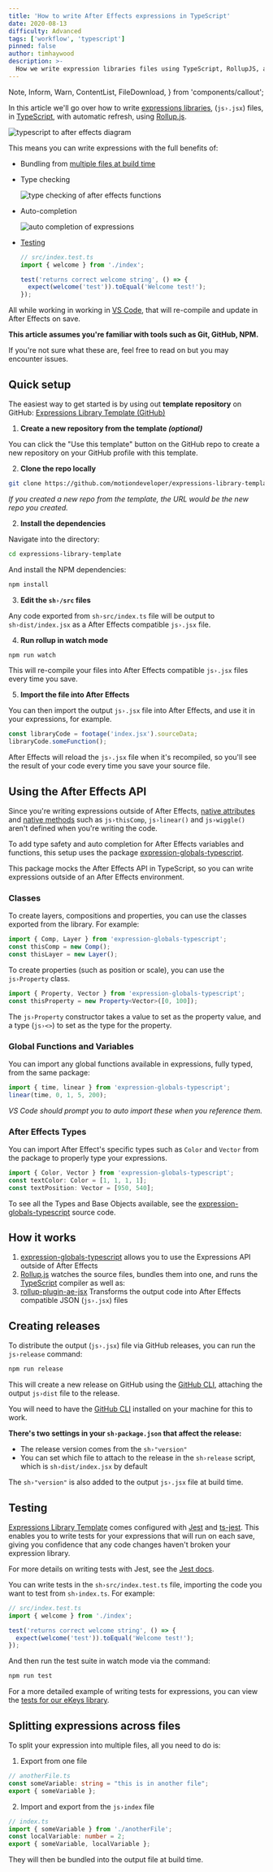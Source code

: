 ```yaml
---
title: 'How to write After Effects expressions in TypeScript'
date: 2020-08-13
difficulty: Advanced
tags: ['workflow', 'typescript']
pinned: false
author: timhaywood
description: >-
  How we write expression libraries files using TypeScript, RollupJS, and rollup-plugin-ae-jsx, adding auto completion and type checking when writing After Effects Expressions in VS Code.
---
```


  Note,
  Inform,
  Warn,
  ContentList,
  FileDownload,
} from 'components/callout';

In this article we'll go over how to write [expressions libraries](/blog/write-expressions-external-files/), (`js›.jsx`) files, in [TypeScript](https://www.typescriptlang.org/), with automatic refresh, using [Rollup.js](https://rollupjs.org/guide/en/).

![typescript to after effects diagram](typescript-to-ae-diagram.png)

This means you can write expressions with the full benefits of:

- Bundling from [multiple files at build time](#splitting-expressions-across-files)

- Type checking

  ![type checking of after effects functions](expression-type-checking.png)

- Auto-completion

  ![auto completion of expressions](auto-completion.png)

- [Testing](#testing)

  ```js
  // src/index.test.ts
  import { welcome } from './index';

  test('returns correct welcome string', () => {
    expect(welcome('test')).toEqual('Welcome test!');
  });
  ```

All while working in working in [VS Code](http://code.visualstudio.com), that will re-compile and update in After Effects on save.

<Note>

**This article assumes you're familiar with tools such  as Git, GitHub, NPM.**

If you're not sure what these are, feel free to read on but you may encounter issues.

</Note>

## Quick setup

The easiest way to get started is by using out **template repository** on GitHub: [Expressions Library Template (GitHub)](https://github.com/motiondeveloper/expressions-library-template)

1. **Create a new repository from the template *(optional)***

  You can click the "Use this template" button on the GitHub repo to create a new repository on your GitHub profile with this template.

2. **Clone the repo locally**

  ```sh
  git clone https://github.com/motiondeveloper/expressions-library-template.git
  ```

  *If you created a new repo from the template, the URL would be the new repo you created.*

2. **Install the dependencies**

  Navigate into the directory:

  ```sh
  cd expressions-library-template
  ```

  And install the NPM dependencies:

  ```sh
  npm install
  ```

3. **Edit the `sh›/src` files**

  Any code exported from `sh›src/index.ts` file will be output to `sh›dist/index.jsx` as a After Effects compatible `js›.jsx` file.

4. **Run rollup in watch mode**

  ```sh
  npm run watch
  ```

  This will re-compile your files into After Effects compatible `js›.jsx` files every time you save.

5. **Import the file into After Effects**

  You can then import the output `js›.jsx` file into After Effects, and use it in your expressions, for example.

  ```js
  const libraryCode = footage('index.jsx').sourceData;
  libraryCode.someFunction();
  ```

  After Effects will reload the `js›.jsx` file when it's recompiled, so you'll see the result of your code every time you save your source file.


## Using the After Effects API

Since you're writing expressions outside of After Effects, [native attributes](/blog/basics-native-attributes) and [native methods](/blog/basics-native-methods) such as `js›thisComp`, `js›linear()` and `js›wiggle()` aren't defined when you're writing the code.

<Inform>

To add type safety and auto completion for After Effects variables and functions, this setup uses the package [expression-globals-typescript](https://github.com/motiondeveloper/expression-globals-typescript).

</Inform>

This package mocks the After Effects API in TypeScript, so you can write expressions outside of an After Effects environment.

### Classes

To create layers, compositions and properties, you can use the classes exported from the library. For example:

```ts
import { Comp, Layer } from 'expression-globals-typescript';
const thisComp = new Comp();
const thisLayer = new Layer();
```

To create properties (such as position or scale), you can use the `js›Property` class.

```ts
import { Property, Vector } from 'expression-globals-typescript';
const thisProperty = new Property<Vector>([0, 100]);
```

The `js›Property` constructor takes a value to set as the property value, and a type (`js›<>`) to set as the type for the property.

### Global Functions and Variables

You can import any global functions available in expressions, fully typed, from the same package:

```ts
import { time, linear } from 'expression-globals-typescript';
linear(time, 0, 1, 5, 200);
```

*VS Code should prompt you to auto import these when you reference them.*

### After Effects Types

You can import After Effect's specific types such as `Color` and `Vector` from the package to properly type your expressions.

```typescript
import { Color, Vector } from 'expression-globals-typescript';
const textColor: Color = [1, 1, 1, 1];
const textPosition: Vector = [950, 540];
```

<Inform>

To see all the Types and Base Objects available, see the [expression-globals-typescript](https://github.com/motiondeveloper/expression-globals-typescript) source code.

</Inform>

## How it works

1. [expression-globals-typescript](https://github.com/motiondeveloper/expression-globals-typescript) allows you to use the Expressions API outside of After Effects
2. [Rollup.js](https://rollupjs.org/guide/en/) watches the source files, bundles them into one, and runs the [TypeScript](https://www.typescriptlang.org/) compiler as well as:
3. [rollup-plugin-ae-jsx](https://github.com/motiondeveloper/rollup-plugin-ae-jsx) Transforms the output code into After Effects compatible JSON (`js›.jsx`) files


## Creating releases

To distribute the output (`js›.jsx`) file via GitHub releases, you can run the `js›release` command:

```sh
npm run release
```

This will create a new release on GitHub using the [GitHub CLI](https://github.com/cli/cli), attaching the output `js›dist` file to the release.

<Inform>

You will need to have the [GitHub CLI](https://github.com/cli/cli) installed on your machine for this to work.

</Inform>

**There's two settings in your `sh›package.json` that affect the release:**

- The release version comes from the `sh›"version"`
- You can set which file to attach to the release in the `sh›release` script, which is `sh›dist/index.jsx` by default

<Note>

The `sh›"version"` is also added to the output `js›.jsx` file at build time.

</Note>

## Testing

[Expressions Library Template](https://github.com/motiondeveloper/expressions-library-template) comes configured with [Jest](https://jestjs.io/) and [ts-jest](https://github.com/kulshekhar/ts-jest). This enables you to write tests for your expressions that will run on each save, giving you confidence that any code changes haven't broken your expression library.

<Inform>

For more details on writing tests with Jest, see the [Jest docs](https://jestjs.io/docs/en/getting-started).

</Inform>

You can write tests in the `sh›src/index.test.ts` file, importing the code you want to test from `sh›index.ts`. For example:

```js
// src/index.test.ts
import { welcome } from './index';

test('returns correct welcome string', () => {
  expect(welcome('test')).toEqual('Welcome test!');
});
```

And then run the test suite in watch mode via the command:

```sh
npm run test
```

<Inform>

For a more detailed example of writing tests for expressions, you can view the [tests for our eKeys library](https://github.com/motiondeveloper/eKeys/blob/master/src/index.test.ts).

</Inform>

## Splitting expressions across files

To split your expression into multiple files, all you need to do is:

1. Export from one file

```typescript
// anotherFile.ts
const someVariable: string = "this is in another file";
export { someVariable };
```
2. Import and export from the `js›index` file

```typescript
// index.ts
import { someVariable } from './anotherFile';
const localVariable: number = 2;
export { someVariable, localVariable };
```

They will then be bundled into the output file at build time.